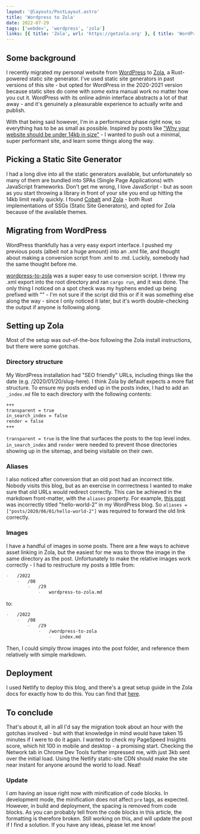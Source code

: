 ```yaml
---
layout: '@layouts/PostLayout.astro'
title: 'Wordpress to Zola'
date: 2022-07-29
tags: ['webdev', 'wordpress', 'zola']
links: [{ title: 'Zola', url: 'https://getzola.org' }, { title: 'WordPress', url: 'https://wordpress.org' }]
---
```


## Some background

I recently migrated my personal website from [WordPress](https://wordpress.org) to [Zola](https://getzola.org), a Rust-powered static site generator. I've used static site generators in past versions of this site - but opted for WordPress in the 2020-2021 version because static sites do come with _some_ extra manual work no matter how you cut it. WordPress with its online admin interface abstracts a lot of that away - and it's genuinely a pleasurable experience to actually write and publish.

With that being said however, I'm in a performance phase right now, so everything has to be as small as possible. Inspired by posts like ["Why your website should be under 14kb in size"](https://endtimes.dev/why-your-website-should-be-under-14kb-in-size/) - I wanted to push out a minimal, super performant site, and learn some things along the way.

## Picking a Static Site Generator

I had a long dive into all the static generators available, but unfortunately so many of them are bundled into SPAs (Single Page Applications) with JavaScript frameworks. Don't get me wrong, I love JavaScript - but as soon as you start throwing a library in front of your site you end up hitting the 14kb limit really quickly. I found [Cobalt](https://cobalt-org.github.io/) and [Zola](https://getzola.org) - both Rust implementations of SSGs (Static Site Generators), and opted for Zola because of the available themes.

## Migrating from WordPress

WordPress thankfully has a very easy export interface. I pushed my previous posts (albeit not a huge amount) into an .xml file, and thought about making a conversion script from .xml to .md. Luckily, somebody had the same thought before me.

[wordpress-to-zola](https://github.com/TatriX/wordpress-to-zola) was a super easy to use conversion script. I threw my .xml export into the root directory and ran `cargo run`, and it was done. The only thing I noticed on a spot check was my hyphens ended up being prefixed with "\" - I'm not sure if the script did this or if it was something else along the way - since I only noticed it later, but it's worth double-checking the output if anyone is following along.

## Setting up Zola

Most of the setup was out-of-the-box following the Zola install instructions, but there were some gotchas.

### Directory structure

My WordPress installation had "SEO friendly" URLs, including things like the date (e.g. /2020/01/20/slug-here). I think Zola by default expects a more flat structure. To ensure my posts ended up in the posts index, I had to add an `_index.md` file to each directory with the following contents:

```md
+++
transparent = true
in_search_index = false
render = false
+++
```

`transparent = true` is the line that surfaces the posts to the top level index. `in_search_index` and `render` were needed to prevent those directories showing up in the sitemap, and being visitable on their own.

### Aliases

I also noticed after conversion that an old post had an incorrect title. Nobody visits this blog, but as an exercise in corrrectness I wanted to make sure that old URLs would redirect correctly. This can be achieved in the markdown front-matter, with the `aliases` property. For example, [this post](@/posts/2020/06/01/game-development-a-beginning/index.md) was incorrectly titled "hello-world-2" in my WordPress blog. So `aliases = ["posts/2020/06/01/hello-world-2"]` was required to forward the old link correctly.

### Images

I have a handful of images in some posts. There are a few ways to achieve asset linking in Zola, but the easiest for me was to throw the image in the same directory as the post. Unfortunately to make the relative images work correctly - I had to restructure my posts a little from:

```md
-   /2022
    -   /08
        -   /29
            -   wordpress-to-zola.md
```

to:

```md
-   /2022
    -   /08
        -   /29
            -   /wordpress-to-zola
                -   index.md
```

Then, I could simply throw images into the post folder, and reference them relatively with simple markdown.

## Deployment

I used Netlify to deploy this blog, and there's a great setup guide in the Zola docs for exactly how to do this. You can find that [here](https://www.getzola.org/documentation/deployment/netlify/).

## To conclude

That's about it, all in all I'd say the migration took about an hour with the gotchas involved - but with that knowledge in mind would have taken 15 minutes if I were to do it again. I wanted to check my PageSpeed Insights score, which hit 100 in mobile and desktop - a promising start. Checking the Network tab in Chrome Dev Tools further impressed me, with just 3kb sent over the initial load. Using the Netlify static-site CDN should make the site near instant for anyone around the world to load. Neat!

### Update

I _am_ having an issue right now with minification of code blocks. In development mode, the minification does not affect `pre` tags, as expected. However, in build and deployment, the spacing is removed from code blocks. As you can probably tell from the code blocks in this article, the formatting is therefore broken. Still working on this, and will update the post if I find a solution. If you have any ideas, please let me know!

